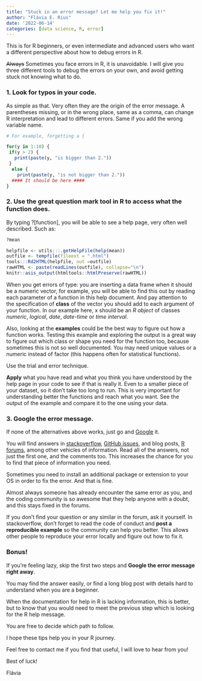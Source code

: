 ```yaml
---
title: "Stuck in an error message? Let me help you fix it!"
author: "Flávia E. Rius"
date: '2022-06-14'
categories: [data science, R, error]
---
```


This is for R beginners, or even intermediate and advanced users who want a different perspective about how to debug errors in R.


~~Always~~ Sometimes you face errors in R, it is unavoidable. I will give you three different tools to debug the errors on your own, and avoid getting stuck not knowing what to do.

### 1. Look for typos in your code. 
As simple as that. Very often they are the origin of the error message. 
       A parentheses missing, or in the wrong place, same as a comma, can change R interpretation and lead to different errors. 
       Same if you add the wrong variable name.
       
```r
# For example, forgetting a {

for(y in 1:10) {
 if(y > 2) {
   print(paste(y, "is bigger than 2."))
 }
  else {
    print(paste(y, "is not bigger than 2."))
  #### It should be here ####
}

```


### 2. Use the great question mark tool in R to access what the function does. 
  By typing ?[function], you will be able to see a help page, very often well described. 
  Such as:
  
```r
?mean
```

```r
helpfile <- utils:::.getHelpFile(help(mean))
outfile <- tempfile(fileext = ".html")
tools:::Rd2HTML(helpfile, out =outfile)
rawHTML <- paste(readLines(outfile), collapse="\n")
knitr::asis_output(htmltools::htmlPreserve(rawHTML))
```



   When you get errors of type: you are inserting a data frame when it should be a numeric vector, for example, you will be able to find this out by reading each parameter of a function in this help document. And pay attention to the specification of __class__ of the vector you should add to each argument of your function. In our example here, x should be an _R object_ of classes _numeric_, _logical_, _date_, _date-time_ or _time interval_.
       
Also, looking at the __examples__ could be the best way to figure out how a function works. Testing this example and exploring the output is a great way to figure out which class or shape you need for the function too, because sometimes this is not so well documented. You may need unique values or a numeric instead of factor (this happens often for statistical functions). 
       
Use the trial and error technique. 
       
__Apply__ what you have read and what you think you have understood by the help page in your code to see if that is really it. Even to a smaller piece of your dataset, so it don't take too long to run. This is very important for understanding better the functions and reach what you want. See the output of the example and compare it to the one using your data.

### 3. Google the error message. 

If none of the alternatives above works, just go and [Google](https://www.google.com/) it.

You will find answers in [stackoverflow](https://stackoverflow.com/), [GitHub issues](https://github.com/tidyverse/ggplot2/issues), and blog posts, [R forums](https://community.rstudio.com/), among other vehicles of information. Read all of the answers, not just the first one, and the comments too. This increases the chance for you to find that piece of information you need.

Sometimes you need to install an additional package or extension to your OS in order to fix the error. And that is fine. 
       
Almost always someone has already encounter the same error as you, and the coding community is so awesome that they help anyone with a doubt, and this stays fixed in the forums.

  If you don’t find your question or any similar in the forum, ask it yourself. In stackoverflow, don’t forget to read the code of conduct and __post a reproducible example__ so the community can help you better. This allows other people to reproduce your error locally and figure out how to fix it.

### Bonus! 
 If you’re feeling lazy, skip the first two steps and __Google the error message right away__. 

You may find the answer easily, or find a long blog post with details hard to understand when you are a beginner. 
 
When the documentation for help in R is lacking information, this is better, but to know that you would need to meet the previous step which is looking for the R help message.

You are free to decide which path to follow.

I hope these tips help you in your R journey. 

Feel free to contact me if you find that useful, I will love to hear from you! 

Best of luck!

Flávia